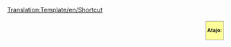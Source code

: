 <noinclude>[[Translation:Template/en/Shortcut]]<div style="border: 1px solid #999; background: #ffff99; margin: .3em .3em .3em 1em; padding: 3px; float: right; font-size:smaller; font-weight:bold">
Atajo:<br />{{{1|}}}
</div>